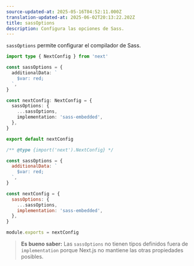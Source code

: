 ```yaml
---
source-updated-at: 2025-05-16T04:52:11.000Z
translation-updated-at: 2025-06-02T20:13:22.202Z
title: sassOptions
description: Configura las opciones de Sass.
---
```


`sassOptions` permite configurar el compilador de Sass.

```ts filename="next.config.ts" switcher
import type { NextConfig } from 'next'

const sassOptions = {
  additionalData: `
    $var: red;
  `,
}

const nextConfig: NextConfig = {
  sassOptions: {
    ...sassOptions,
    implementation: 'sass-embedded',
  },
}

export default nextConfig
```

```js filename="next.config.js" switcher
/** @type {import('next').NextConfig} */

const sassOptions = {
  additionalData: `
    $var: red;
  `,
}

const nextConfig = {
  sassOptions: {
    ...sassOptions,
    implementation: 'sass-embedded',
  },
}

module.exports = nextConfig
```

> **Es bueno saber:** Las `sassOptions` no tienen tipos definidos fuera de `implementation` porque Next.js no mantiene las otras propiedades posibles.
